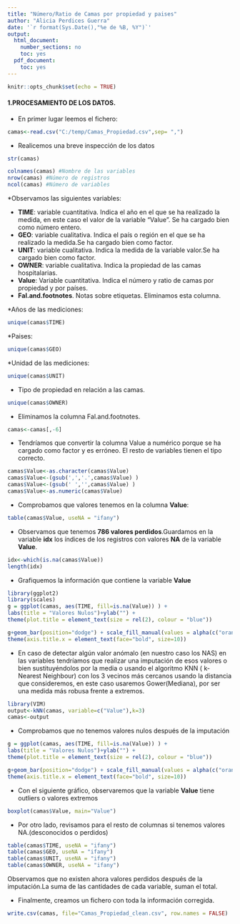 ---
title: "Número/Ratio de Camas por propiedad y paises"
author: "Alicia Perdices Guerra"
date: '`r format(Sys.Date(),"%e de %B, %Y")`'
output:
  html_document:
    number_sections: no
    toc: yes
  pdf_document:
    toc: yes
---

```{r setup, include=FALSE}
knitr::opts_chunk$set(echo = TRUE)
```

#### **1.PROCESAMIENTO DE LOS DATOS.**

* En primer lugar leemos el fichero:

```{r}
camas<-read.csv("C:/temp/Camas_Propiedad.csv",sep= ",")
```
 
* Realicemos una breve inspección de los datos

```{r}
str(camas)
```

```{r}
colnames(camas) #Nombre de las variables
nrow(camas) #Número de registros
ncol(camas) #Número de variables
```

*Observamos las siguientes variables:

  * **TIME**: variable cuantitativa. Indica el año en el que se ha realizado la medida, en este caso el valor de la variable "Value". Se ha cargado bien como número entero.
  * **GEO**: variable cualitativa. Indica el país o región en el que se ha realizado la medida.Se ha cargado bien como factor.
  * **UNIT**: variable cualitativa. Indica la medida de la variable valor.Se ha cargado bien como factor.
  * **OWNER**: variable cualitativa. Indica la propiedad de las camas hospitalarias.
  * **Value**: Variable cuantitativa. Indica el número y ratio de camas por propiedad y por países.
  * **Fal.and.footnotes**. Notas sobre etiquetas. Eliminamos esta columna.

*Años de las mediciones:

```{r}
unique(camas$TIME)
```

*Paises:

```{r}
unique(camas$GEO)
```

*Unidad de las mediciones:

```{r}
unique(camas$UNIT)
```

* Tipo de propiedad en relación a las camas.

```{r}
unique(camas$OWNER)
```

* Eliminamos la columna Fal.and.footnotes.

```{r}
camas<-camas[,-6]
```

* Tendríamos que convertir la columna Value a numérico porque se ha cargado como factor y es erróneo. El resto de variables tienen el tipo correcto.

```{r}
camas$Value<-as.character(camas$Value)
camas$Value<-(gsub(',','.',camas$Value) )
camas$Value<-(gsub(' ','',camas$Value) )
camas$Value<-as.numeric(camas$Value)
```

* Comprobamos que valores tenemos en la columna **Value**:

```{r}
table(camas$Value, useNA = "ifany")
```

* Observamos que tenemos **786 valores perdidos**.Guardamos en la variable **idx** los índices de los registros con valores **NA** de la variable **Value**.

```{r}
idx<-which(is.na(camas$Value))
length(idx)

```

* Grafiquemos la información que contiene la variable **Value**

```{r}
library(ggplot2)
library(scales)
g = ggplot(camas, aes(TIME, fill=is.na(Value)) ) +
labs(title = "Valores Nulos")+ylab("") +
theme(plot.title = element_text(size = rel(2), colour = "blue"))

g+geom_bar(position="dodge") + scale_fill_manual(values = alpha(c("orange", "blue"), 1)) +
theme(axis.title.x = element_text(face="bold", size=10)) 
```

* En caso de detectar algún valor anómalo (en nuestro caso los NAS) en las variables tendríamos que realizar una imputación de esos valores o bien sustituyéndolos por la media o usando el algoritmo KNN ( k-Nearest Neighbour) con los 3 vecinos más cercanos usando la distancia que consideremos, en este caso usaremos Gower(Mediana), por ser una medida más robusa frente a extremos.

```{r}
library(VIM)
output<-kNN(camas, variable=c("Value"),k=3) 
camas<-output
```

* Comprobamos que no tenemos valores nulos después de la imputación

```{r}
g = ggplot(camas, aes(TIME, fill=is.na(Value)) ) +
labs(title = "Valores Nulos")+ylab("") +
theme(plot.title = element_text(size = rel(2), colour = "blue"))

g+geom_bar(position="dodge") + scale_fill_manual(values = alpha(c("orange", "blue"), 1)) +
theme(axis.title.x = element_text(face="bold", size=10)) 
```

* Con el siguiente gráfico, observaremos que la variable **Value**  tiene outliers o valores extremos

```{r}
boxplot(camas$Value, main="Value")
```

* Por otro lado, revisamos para el resto de columnas si tenemos valores NA.(desconocidos o perdidos)

```{r}
table(camas$TIME, useNA = "ifany")
table(camas$GEO, useNA = "ifany")
table(camas$UNIT, useNA = "ifany")
table(camas$OWNER, useNA = "ifany")
```

Observamos que no existen ahora valores perdidos después de la imputación.La suma de las cantidades de cada variable, suman el total.

* Finalmente, creamos un fichero con toda la información corregida.

```{r}
write.csv(camas, file="Camas_Propiedad_clean.csv", row.names = FALSE)
```

